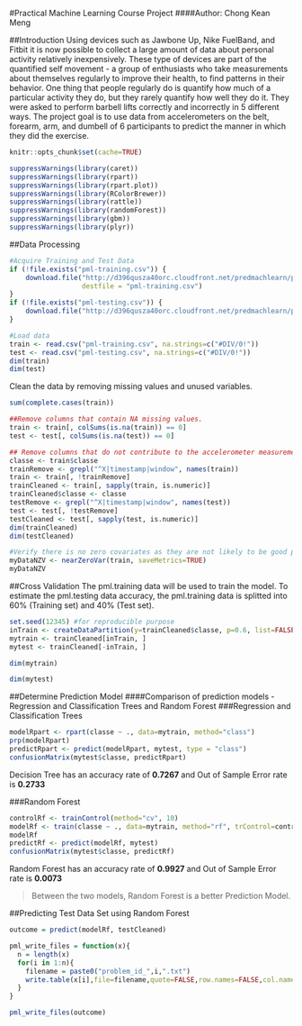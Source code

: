 #Practical Machine Learning Course Project
####Author: Chong Kean Meng  

##Introduction
Using devices such as Jawbone Up, Nike FuelBand, and Fitbit it is now possible to collect a large amount of data about personal activity relatively inexpensively. These type of devices are part of the quantified self movement - a group of enthusiasts who take measurements about themselves regularly to improve their health, to find patterns in their behavior. One thing that people regularly do is quantify how much of a particular activity they do, but they rarely quantify how well they do it. They were asked to perform barbell lifts correctly and incorrectly in 5 different ways. The project goal is to use data from accelerometers on the belt, forearm, arm, and dumbell of 6 participants to predict the manner in which they did the exercise.

```r
knitr::opts_chunk$set(cache=TRUE)
```

```r
suppressWarnings(library(caret))
suppressWarnings(library(rpart))
suppressWarnings(library(rpart.plot))
suppressWarnings(library(RColorBrewer))
suppressWarnings(library(rattle))
suppressWarnings(library(randomForest))
suppressWarnings(library(gbm))
suppressWarnings(library(plyr))
```

##Data Processing
```r
#Acquire Training and Test Data
if (!file.exists("pml-training.csv")) {
    download.file("http://d396qusza40orc.cloudfront.net/predmachlearn/pml-training.csv", 
                  destfile = "pml-training.csv")
}
if (!file.exists("pml-testing.csv")) {
    download.file("http://d396qusza40orc.cloudfront.net/predmachlearn/pml-testing.csv", destfile = "pml-testing.csv")
}

#Load data
train <- read.csv("pml-training.csv", na.strings=c("#DIV/0!"))                                                
test <- read.csv("pml-testing.csv", na.strings=c("#DIV/0!"))
dim(train)
dim(test)
```
Clean the data by removing missing values and unused variables.
```r
sum(complete.cases(train))

##Remove columns that contain NA missing values.
train <- train[, colSums(is.na(train)) == 0] 
test <- test[, colSums(is.na(test)) == 0] 

## Remove columns that do not contribute to the accelerometer measurements.
classe <- train$classe
trainRemove <- grepl("^X|timestamp|window", names(train))
train <- train[, !trainRemove]
trainCleaned <- train[, sapply(train, is.numeric)]
trainCleaned$classe <- classe
testRemove <- grepl("^X|timestamp|window", names(test))
test <- test[, !testRemove]
testCleaned <- test[, sapply(test, is.numeric)]
dim(trainCleaned)
dim(testCleaned)

#Verify there is no zero covariates as they are not likely to be good predictors
myDataNZV <- nearZeroVar(train, saveMetrics=TRUE)
myDataNZV
```

##Cross Validation
The pml.training data will be used to train the model.  To estimate the pml.testing data accuracy, the pml.training data is splitted into 60% (Training set) and 40% (Test set).
```r
set.seed(12345) #for reproducible purpose
inTrain <- createDataPartition(y=trainCleaned$classe, p=0.6, list=FALSE)
mytrain <- trainCleaned[inTrain, ]
mytest <- trainCleaned[-inTrain, ]
```
```r
dim(mytrain)
```
```r
dim(mytest)
```

##Determine Prediction Model
####Comparison of prediction models - Regression and Classification Trees and Random Forest
###Regression and Classification Trees 
```r
modelRpart <- rpart(classe ~ ., data=mytrain, method="class")
prp(modelRpart)
predictRpart <- predict(modelRpart, mytest, type = "class")
confusionMatrix(mytest$classe, predictRpart)
```
Decision Tree has an accuracy rate of **0.7267** and Out of Sample Error rate is **0.2733** 

###Random Forest
```r
controlRf <- trainControl(method="cv", 10)
modelRf <- train(classe ~ ., data=mytrain, method="rf", trControl=controlRf, ntree=250)
modelRf
predictRf <- predict(modelRf, mytest)
confusionMatrix(mytest$classe, predictRf)
```
Random Forest has an accuracy rate of **0.9927** and Out of Sample Error rate is **0.0073** 

> Between the two models, Random Forest is a better Prediction Model.  

##Predicting Test Data Set using Random Forest
```r
outcome = predict(modelRf, testCleaned)

pml_write_files = function(x){
  n = length(x)
  for(i in 1:n){
    filename = paste0("problem_id_",i,".txt")
    write.table(x[i],file=filename,quote=FALSE,row.names=FALSE,col.names=FALSE)
  }
}

pml_write_files(outcome)
```
